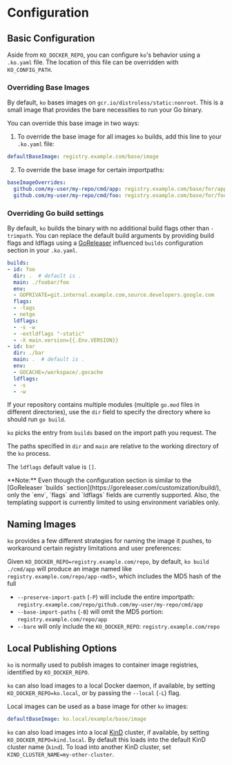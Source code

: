 
# Configuration

## Basic Configuration

Aside from `KO_DOCKER_REPO`, you can configure `ko`'s behavior using a
`.ko.yaml` file. The location of this file can be overridden with
`KO_CONFIG_PATH`.

### Overriding Base Images

By default, `ko` bases images on `gcr.io/distroless/static:nonroot`. This is a
small image that provides the bare necessities to run your Go binary.

You can override this base image in two ways:

1. To override the base image for all images `ko` builds, add this line to your
   `.ko.yaml` file:

```yaml
defaultBaseImage: registry.example.com/base/image
```

2. To override the base image for certain importpaths:

```yaml
baseImageOverrides:
  github.com/my-user/my-repo/cmd/app: registry.example.com/base/for/app
  github.com/my-user/my-repo/cmd/foo: registry.example.com/base/for/foo
```

### Overriding Go build settings

By default, `ko` builds the binary with no additional build flags other than
`-trimpath`. You can replace the default build
arguments by providing build flags and ldflags using a
[GoReleaser](https://github.com/goreleaser/goreleaser) influenced `builds`
configuration section in your `.ko.yaml`.

```yaml
builds:
- id: foo
  dir: .  # default is .
  main: ./foobar/foo
  env:
  - GOPRIVATE=git.internal.example.com,source.developers.google.com
  flags:
  - -tags
  - netgo
  ldflags:
  - -s -w
  - -extldflags "-static"
  - -X main.version={{.Env.VERSION}}
- id: bar
  dir: ./bar
  main: .  # default is .
  env:
  - GOCACHE=/workspace/.gocache
  ldflags:
  - -s
  - -w
```

If your repository contains multiple modules (multiple `go.mod` files in
different directories), use the `dir` field to specify the directory where
`ko` should run `go build`.

`ko` picks the entry from `builds` based on the import path you request. The

The paths specified in `dir` and `main` are relative to the working directory
of the `ko` process.

The `ldflags` default value is `[]`.

<Callout emoji="💡">
**Note:** Even though the configuration section is similar to the
[GoReleaser `builds` section](https://goreleaser.com/customization/build/),
only the `env`, `flags` and `ldflags` fields are currently supported. Also, the
templating support is currently limited to using environment variables only.
</Callout>

## Naming Images

`ko` provides a few different strategies for naming the image it pushes, to
workaround certain registry limitations and user preferences:

Given `KO_DOCKER_REPO=registry.example.com/repo`, by default,
`ko build ./cmd/app` will produce an image named like
`registry.example.com/repo/app-<md5>`, which includes the MD5 hash of the full

- `--preserve-import-path` (`-P`) will include the entire importpath:
  `registry.example.com/repo/github.com/my-user/my-repo/cmd/app`
- `--base-import-paths` (`-B`) will omit the MD5 portion:
  `registry.example.com/repo/app`
- `--bare` will only include the `KO_DOCKER_REPO`: `registry.example.com/repo`

## Local Publishing Options

`ko` is normally used to publish images to container image registries,
identified by `KO_DOCKER_REPO`.

`ko` can also load images to a local Docker daemon, if available, by setting
`KO_DOCKER_REPO=ko.local`, or by passing the `--local` (`-L`) flag.

Local images can be used as a base image for other `ko` images:

```yaml
defaultBaseImage: ko.local/example/base/image
```

`ko` can also load images into a local [KinD](https://kind.sigs.k8s.io)
cluster, if available, by setting `KO_DOCKER_REPO=kind.local`. By default this
loads into the default KinD cluster name (`kind`). To load into another KinD
cluster, set `KIND_CLUSTER_NAME=my-other-cluster`.
